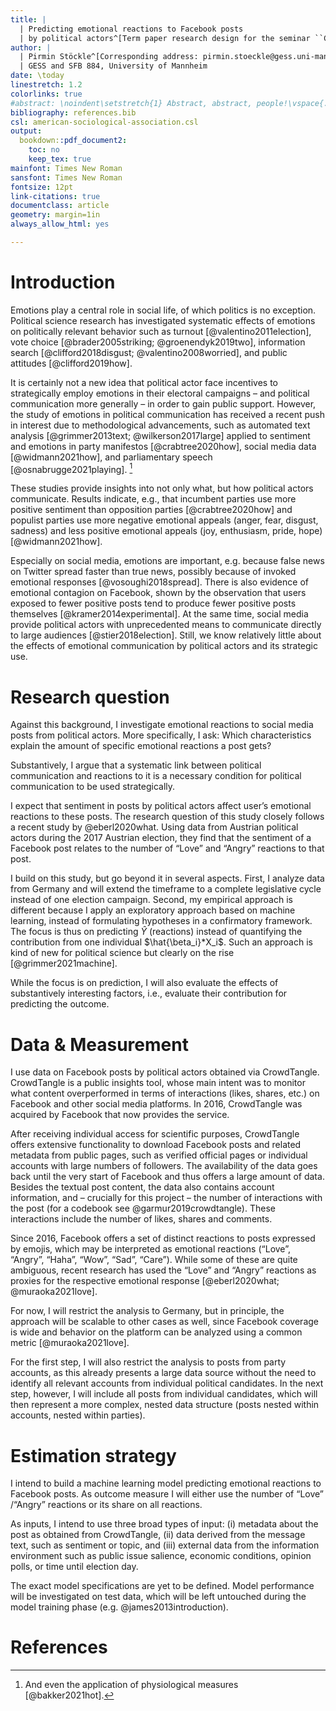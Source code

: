 ```yaml
---
title: |
  | Predicting emotional reactions to Facebook posts 
  | by political actors^[Term paper research design for the seminar ``Computational Social Science'']
author: |
  | Pirmin Stöckle^[Corresponding address: pirmin.stoeckle@gess.uni-mannheim.de]
  | GESS and SFB 884, University of Mannheim
date: \today
linestretch: 1.2
colorlinks: true
#abstract: \noindent\setstretch{1} Abstract, abstract, people!\vspace{.8cm}
bibliography: references.bib
csl: american-sociological-association.csl
output:
  bookdown::pdf_document2:
    toc: no
    keep_tex: true
mainfont: Times New Roman
sansfont: Times New Roman
fontsize: 12pt
link-citations: true
documentclass: article
geometry: margin=1in
always_allow_html: yes

---
```


# Introduction

Emotions play a central role in social life, of which politics is no exception. Political science research has investigated systematic effects of emotions on politically relevant behavior such as turnout [@valentino2011election], vote choice [@brader2005striking; @groenendyk2019two], information search [@clifford2018disgust; @valentino2008worried], and public attitudes [@clifford2019how].

It is certainly not a new idea that political actor face incentives to strategically employ emotions in their electoral campaigns -- and political communication more generally -- in order to gain public support. However, the study of emotions in political communication has received a recent push in interest due to methodological advancements, such as automated text analysis [@grimmer2013text; @wilkerson2017large] applied to sentiment and emotions in party manifestos [@crabtree2020how], social media data [@widmann2021how], and parliamentary speech [@osnabrugge2021playing]. ^[And even the application of physiological measures [@bakker2021hot].]

These studies provide insights into not only what, but how political actors communicate. Results indicate, e.g., that incumbent parties use more positive sentiment than opposition parties [@crabtree2020how] and populist parties use more negative emotional appeals (anger, fear, disgust, sadness) and less positive emotional appeals (joy, enthusiasm, pride, hope) [@widmann2021how].

Especially on social media, emotions are important, e.g. because false news on Twitter spread faster than true news, possibly because of invoked emotional responses [@vosoughi2018spread]. There is also evidence of emotional contagion on Facebook, shown by the observation that users exposed to fewer positive posts tend to produce fewer positive posts themselves [@kramer2014experimental]. At the same time, social media provide political actors with unprecedented means to communicate directly to large audiences [@stier2018election]. Still, we know relatively little about the effects of emotional communication by political actors and its strategic use.

# Research question

Against this background, I investigate emotional reactions to social media posts from political actors. More specifically, I ask: Which characteristics explain the amount of specific emotional reactions a post gets?

Substantively, I argue that a systematic link between political communication and reactions to it is a necessary condition for political communication to be used strategically.

I expect that sentiment in posts by political actors affect user's emotional reactions to these posts. The research question of this study closely follows a recent study by @eberl2020what. Using data from Austrian political actors during the 2017 Austrian election, they find that the sentiment of a Facebook post relates to the number of "Love" and "Angry" reactions to that post.

I build on this study, but go beyond it in several aspects. First, I analyze data from Germany and will extend the timeframe to a complete legislative cycle instead of one election campaign. Second, my empirical approach is different because I apply an exploratory approach based on machine learning, instead of formulating hypotheses in a confirmatory framework. The focus is thus on predicting $\hat{Y}$ (reactions) instead of quantifying the contribution from one individual $\hat{\beta_i}*X_i$. Such an approach is kind of new for political science but clearly on the rise [@grimmer2021machine].

While the focus is on prediction, I will also evaluate the effects of substantively interesting factors, i.e., evaluate their contribution for predicting the outcome.

# Data & Measurement

I use data on Facebook posts by political actors obtained via CrowdTangle. CrowdTangle is a public insights tool, whose main intent was to monitor what content overperformed in terms of interactions (likes, shares, etc.) on Facebook and other social media platforms. In 2016, CrowdTangle was acquired by Facebook that now provides the service.

After receiving individual access for scientific purposes, CrowdTangle offers extensive functionality to download Facebook posts and related metadata from public pages, such as verified official pages or individual accounts with large numbers of followers. The availability of the data goes back until the very start of Facebook and thus offers a large amount of data. Besides the textual post content, the data also contains account information, and -- crucially for this project -- the number of interactions with the post (for a codebook see @garmur2019crowdtangle). These interactions include the number of likes, shares and comments. 

Since 2016, Facebook offers a set of distinct reactions to posts expressed by emojis, which may be interpreted as emotional reactions ("Love", "Angry", "Haha", "Wow", "Sad", "Care"). While some of these are quite ambiguous, recent research has used the "Love" and "Angry" reactions as proxies for the respective emotional response [@eberl2020what; @muraoka2021love].


For now, I will restrict the analysis to Germany, but in principle, the approach will be scalable to other cases as well, since Facebook coverage is wide and behavior on the platform can be analyzed using a common metric [@muraoka2021love].

For the first step, I will also restrict the analysis to posts from party accounts, as this already presents a large data source without the need to identify all relevant accounts from individual political candidates. In the next step, however, I will include all posts from individual candidates, which will then represent a more complex, nested data structure (posts nested within accounts, nested within parties).


# Estimation strategy
I intend to build a machine learning model predicting emotional reactions to Facebook posts. As outcome measure I will either use the number of "Love" /"Angry" reactions or its share on all reactions.

As inputs, I intend to use three broad types of input: (i) metadata about the post as obtained from CrowdTangle, (ii) data derived from the message text, such as sentiment or topic, and (iii) external data from the information environment such as public issue salience, economic conditions, opinion polls, or time until election day.

The exact model specifications are yet to be defined. Model performance will be investigated on test data, which will be left untouched during the model training phase (e.g. @james2013introduction).


# References

\linespread{1}

::: {#refs}

:::
